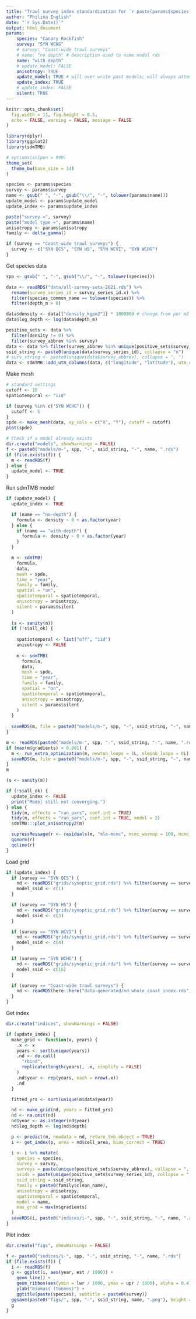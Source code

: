 ```yaml
---
title: "Trawl survey index standardization for `r paste(params$species)`"
author: "Philina English"
date: "`r Sys.Date()`"
output: html_document
params:
    species: "Canary Rockfish"
    survey: "SYN WCHG"
    # survey: "Coast-wide trawl surveys"
    # name: "no depth" # description used to name model rds
    name: "with depth" 
    # update_model: FALSE
    anisotropy: TRUE
    update_model: TRUE # will over write past models; will always attempt a model if none exists
    update_index: TRUE
    # update_index: FALSE
    silent: TRUE
---
```


```r
knitr::opts_chunk$set(
  fig.width = 11, fig.height = 8.5,
  echo = FALSE, warning = FALSE, message = FALSE
)

library(dplyr)
library(ggplot2)
library(sdmTMB)

# options(scipen = 999)
theme_set(
  theme_bw(base_size = 14)
)
```

```r
species <- params$species
survey <- params$survey
name <- gsub(" ", "-", gsub("\\/", "-", tolower(params$name)))
update_model <- params$update_model
update_index <- params$update_index

paste("survey =", survey)
paste("model type =", params$name)
anisotropy <- params$anisotropy
family <- delta_gamma()

if (survey == "Coast-wide trawl surveys") {
  survey <- c("SYN QCS", "SYN HS", "SYN WCVI", "SYN WCHG")
}
```

Get species data 
```r
spp <- gsub(" ", "-", gsub("\\/", "-", tolower(species)))

data <- readRDS("data/all-survey-sets-2021.rds") %>%
  rename(survey_series_id = survey_series_id.x) %>%
  filter(species_common_name == tolower(species)) %>%
  filter(depth_m > 0)

data$density <- data[["density_kgpm2"]] * 1000000 # change from per m2 to per km2
data$log_depth <- log(data$depth_m)

positive_sets <- data %>%
  filter(density != 0) %>%
  filter(survey_abbrev %in% survey)
data <- data %>% filter(survey_abbrev %in% unique(positive_sets$survey_abbrev))
ssid_string <- paste0(unique(data$survey_series_id), collapse = "n")
# surv_string <- paste0(unique(data$survey_abbrev), collapse = ", ")
data <- sdmTMB::add_utm_columns(data, c("longitude", "latitude"), utm_crs = 32609)
```

Make mesh
```r
# standard settings
cutoff <- 10
spatiotemporal <- "iid"

if (survey %in% c("SYN WCHG")) {
  cutoff <- 5
}
spde <- make_mesh(data, xy_cols = c("X", "Y"), cutoff = cutoff)
plot(spde)
```

```r
# Check if a model already exists
dir.create("models", showWarnings = FALSE)
f <- paste0("models/m-", spp, "-", ssid_string, "-", name, ".rds")
if (file.exists(f)) {
  m <- readRDS(f)
} else {
  update_model <- TRUE
}
```

Run sdmTMB model

```r
if (update_model) {
  update_index <- TRUE

  if (name == "no-depth") {
    formula <- density ~ 0 + as.factor(year)
  } else {
    if (name == "with-depth") {
      formula <- density ~ 0 + as.factor(year)
    }
  }

  m <- sdmTMB(
    formula,
    data,
    mesh = spde,
    time = "year",
    family = family,
    spatial = "on",
    spatiotemporal = spatiotemporal,
    anisotropy = anisotropy,
    silent = params$silent
  )
  
  (s <- sanity(m))
  if (!s$all_ok) {
    
    spatiotemporal <- list("off", "iid")
    anisotropy <- FALSE
    
    m <- sdmTMB(
      formula,
      data,
      mesh = spde,
      time = "year",
      family = family,
      spatial = "on",
      spatiotemporal = spatiotemporal,
      anisotropy = anisotropy,
      silent = params$silent
    )
  }
  
  saveRDS(m, file = paste0("models/m-", spp, "-", ssid_string, "-", name, ".rds"))
}
```

```r
m <- readRDS(paste0("models/m-", spp, "-", ssid_string, "-", name, ".rds"))
if (max(m$gradients) > 0.001) {
  m <- run_extra_optimization(m, newton_loops = 1L, nlminb_loops = 0L)
  saveRDS(m, file = paste0("models/m-", spp, "-", ssid_string, "-", name, ".rds"))
}
m

(s <- sanity(m))

if (!s$all_ok) {
  update_index <- FALSE
  print("Model still not converging.")
} else {
  tidy(m, effects = "ran_pars", conf.int = TRUE)
  tidy(m, effects = "ran_pars", conf.int = TRUE, model = 2)
  sdmTMB:::plot_anisotropy2(m)

  supressMessage(r <- residuals(m, "mle-mcmc", mcmc_warmup = 100, mcmc_iter = 101))
  qqnorm(r)
  qqline(r)
}
```

Load grid
```r
if (update_index) {
  if (survey == "SYN QCS") {
    nd <- readRDS("grids/synoptic_grid.rds") %>% filter(survey == survey)
    model_ssid <- c(1)
  }

  if (survey == "SYN HS") {
    nd <- readRDS("grids/synoptic_grid.rds") %>% filter(survey == survey)
    model_ssid <- c(3)
  }

  if (survey == "SYN WCVI") {
    nd <- readRDS("grids/synoptic_grid.rds") %>% filter(survey == survey)
    model_ssid <- c(4)
  }

  if (survey == "SYN WCHG") {
    nd <- readRDS("grids/synoptic_grid.rds") %>% filter(survey == survey)
    model_ssid <- c(16)
  }

  if (survey == "Coast-wide trawl surveys") {
    nd <- readRDS(here::here("data-generated/nd_whole_coast_index.rds")) %>% mutate(cell_area = 4)
  }
}
```

Get index
```r
dir.create("indices", showWarnings = FALSE)

if (update_index) {
  make_grid <- function(x, years) {
    .x <- x
    years <- sort(unique(years))
    .nd <- do.call(
      "rbind",
      replicate(length(years), .x, simplify = FALSE)
    )
    .nd$year <- rep(years, each = nrow(.x))
    .nd
  }

  fitted_yrs <- sort(unique(m$data$year))

  nd <- make_grid(nd, years = fitted_yrs)
  nd <- na.omit(nd)
  nd$year <- as.integer(nd$year)
  nd$log_depth <- log(nd$depth)

  p <- predict(m, newdata = nd, return_tmb_object = TRUE)
  i <- get_index(p, area = nd$cell_area, bias_correct = TRUE)

  i <- i %>% mutate(
    species = species,
    survey = survey,
    surveys = paste(unique(positive_sets$survey_abbrev), collapse = ", "),
    ssids = paste(unique(positive_sets$survey_series_id), collapse = ", "),
    ssid_string = ssid_string,
    family = paste0(family$clean_name),
    anisotropy = anisotropy,
    spatiotemporal = spatiotemporal,
    model = name,
    max_grad = max(m$gradients)
  )
  saveRDS(i, paste0("indices/i-", spp, "-", ssid_string, "-", name, ".rds"))
}
```

Plot index
```r
dir.create("figs", showWarnings = FALSE)

f <- paste0("indices/i-", spp, "-", ssid_string, "-", name, ".rds")
if (file.exists(f)) {
  i <- readRDS(f)
  g <- ggplot(i, aes(year, est / 1000)) +
    geom_line() +
    geom_ribbon(aes(ymin = lwr / 1000, ymax = upr / 1000), alpha = 0.4) +
    ylab("Biomass (tonnes)") +
    ggtitle(paste(species), subtitle = paste0(survey))
  ggsave(paste0("figs/", spp, "-", ssid_string, name, ".png"), height = 4, width = 6)
  g
}
```
